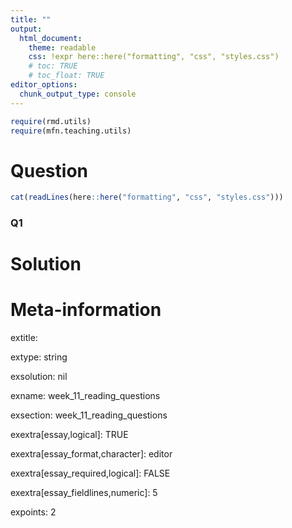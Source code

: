 ```yaml
---
title: ""
output:  
  html_document:
    theme: readable
    css: !expr here::here("formatting", "css", "styles.css")
    # toc: TRUE
    # toc_float: TRUE
editor_options:
  chunk_output_type: console
---
```



```r
require(rmd.utils)
require(mfn.teaching.utils)
```


Question
========

```r
cat(readLines(here::here("formatting", "css", "styles.css")))
```



<div class="questionborder">

### Q1

</div>




Solution
========



Meta-information
================

extitle: 

extype: string

exsolution: nil

exname: week_11_reading_questions

exsection: week_11_reading_questions

exextra[essay,logical]: TRUE

exextra[essay_format,character]: editor

exextra[essay_required,logical]: FALSE

exextra[essay_fieldlines,numeric]: 5

expoints: 2

